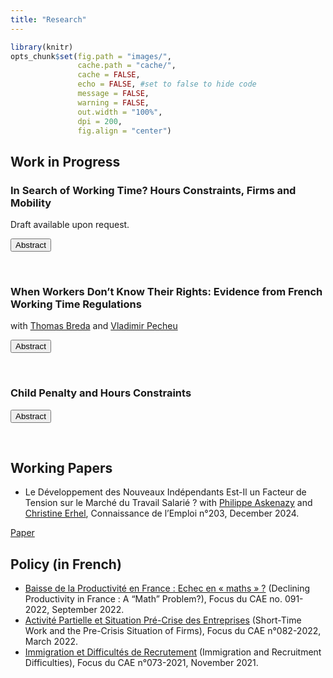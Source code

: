 ```yaml
---
title: "Research"
---
```


```r
library(knitr)
opts_chunk$set(fig.path = "images/",
               cache.path = "cache/",
               cache = FALSE,
               echo = FALSE, #set to false to hide code
               message = FALSE,
               warning = FALSE,
               out.width = "100%",
               dpi = 200,
               fig.align = "center")  
```

<script>
function hide_buttons(abstract) {
    var x = document.getElementById(abstract);
    if (x.style.display === "none") {
        x.style.display = "block";
    } else {
        x.style.display = "none";
    }
}
</script>

## Work in Progress

### In Search of Working Time? Hours Constraints, Firms and Mobility

Draft available upon request.


<button class="button_link" role="button" onclick="hide_buttons('abstract_inetrav')">Abstract</button>
<div id="abstract_inetrav" style="display:none;">
This paper focuses on hours constraints, barriers for employees to work their preferred number of hours at a given wage rate. While previous research has often depicted these constraints as related to firm-specific hours policies, little evidence exists to support this view as data on constraints remain scarce. Exploiting a unique feature of the French Labor Force Survey, I link the  majority of workers reporting their constraints to panel administrative data and provide new insights regarding the role of firms in  hours constraints. First, I decompose the hours gap between constrained and unconstrained workers. Occupational sorting explains most of the variation for involuntary part-time workers, concentrated in low-skilled jobs. Firm-specific organizational factors prove decisive in the full-time sample, with constrained workers disproportionately employed in low-wage and low-hour firms. Second, I exploit the panel dimension of my linked data to study mobilities of hour-constrained workers. These workers move more across firms and increase their hours, but do not achieve significant gains in earnings due to negative wage effects.
</div> 
<br />

### When Workers Don’t Know Their Rights: Evidence from French Working Time Regulations

with [Thomas Breda](https://www.parisschoolofeconomics.com/breda-thomas/index_en.html/) and [Vladimir Pecheu](https://vladimirpecheu.com/) 

<button class="button_link" role="button" onclick="hide_buttons('abstract_forfait')">Abstract</button>
<div id="abstract_forfait" style="display:none;">
90% of French workers have a working contract stipulating a given number of hours of work per week. Their employer has the duty to control these hours and if workers do overtime, overtime hours must be paid. The remaining 10% of the French workforce are paid per working day. This means that they have to work a given number of days per year, but their hours are not monitored. Employers can use the later contracts (by the day) only for high-skill workers who have strong autonomy in their job. Combining administrative and survey data at the individual level, we show that 20% of the workforce think that they are paid by the day while they are actually paid through a classic hours contract. This reveals that several workers do not know the legal environment governing something as fundamental as their working time. A first contribution is to document this phenomenon: we study the characteristics of the workers (and their firms) that are not aware of their working contract (and presumably their rights). Second, we examine if these misreporters differ from classic workers in terms of working conditions, typically whether they endorse the costs or enjoy the benefits of the flexible arrangement.
</div> 

<br />

### Child Penalty and Hours Constraints

<button class="button_link" role="button" onclick="hide_buttons('abstract_childpen')">Abstract</button>
<div id="abstract_childpen" style="display:none;">
A large literature has settled the existence of a child penalty, i.e the idea that the arrival of the first child creates a long-run gender gap in earnings. An important source for the child penalty lies in the differential evolution of hours worked across men and women following the birth of the child. In particular, many women tend to transition to part-time work when they have their first child and remain in such positions for a certain number of years. As their children grow up, women may yet be willing to return to their initial full-time working status. An important question concerns whether they are able to do so, reflecting on an important body of research on involuntary part-time work. In this paper, I use the pseudo-panel approach from Kleven (2024) and mobilize information on hours constraints from the French Labor Force Survey to distinguish what share of the child penalty in hours is driven by constraints, as opposed to voluntary part-time work reflecting gender norms or stronger taste for child care.
</div> 

<br />

## Working Papers

-   Le Développement des Nouveaux Indépendants Est-Il un Facteur de Tension sur le Marché du Travail Salarié ? 
with [Philippe Askenazy](http://www.jourdan.ens.fr/~askenazy/) and [Christine Erhel](https://ceet.cnam.fr/le-ceet/chercheur-euse-s/christine-erhel-lirsa-ceet--988265.kjsp), Connaissance de l'Emploi n°203, December 2024.

<a href="pdf/CDE_203_Independants.pdf">Paper</a>

## Policy (in French)

-   [Baisse de la Productivité en France : Echec en « maths » ?](https://www.cae-eco.fr/staticfiles/pdf/cae_Focus091.pdf) (Declining Productivity in France : A "Math" Problem?), Focus du CAE no. 091-2022, September 2022.
-   [Activité Partielle et Situation Pré-Crise des Entreprises](https://www.cae-eco.fr/staticfiles/pdf/cae-focus082.pdf) (Short-Time Work and the Pre-Crisis Situation of Firms), Focus du CAE n°082-2022, March 2022.
-   [Immigration et Difficultés de Recrutement](https://www.cae-eco.fr/staticfiles/pdf/cae-focus073(2).pdf) (Immigration and Recruitment Difficulties), Focus du CAE n°073-2021, November 2021. 




